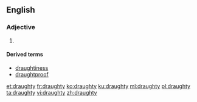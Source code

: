 ==English==

===Adjective===
{{en-adj|er}}

# {{standard spelling of|drafty|from=British spelling|lang=en}}

====Derived terms====
* [[draughtiness]]
* [[draughtproof]]

[[et:draughty]]
[[fr:draughty]]
[[ko:draughty]]
[[ku:draughty]]
[[ml:draughty]]
[[pl:draughty]]
[[ta:draughty]]
[[vi:draughty]]
[[zh:draughty]]